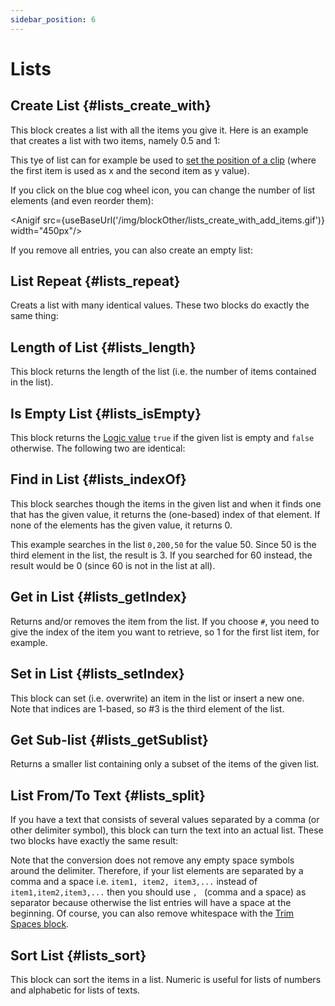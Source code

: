 ```yaml
---
sidebar_position: 6
---
```



# Lists

## Create List {#lists_create_with}

<RetinaImg src="/img/blockScreenshots/Lists/lists_create_with.png" alt="Block lists_create_with"/>


This block creates a list with all the items you give it. Here is an example that creates a list with two items, namely 0.5 and 1:

<RetinaImg src="/img/blockOther/lists_create_with_example_1.png" alt="create list example"/>


This tye of list can for example be used to [set the position of a clip](prMogrtsAndClipParameters#pr_component_parameter_set_value) (where the first item is used as x and the second item as y value).

If you click on the blue cog wheel icon, you can change the number of list elements (and even reorder them): 

<Anigif src={useBaseUrl('/img/blockOther/lists_create_with_add_items.gif')} width="450px"/>

If you remove all entries, you can also create an empty list:

<RetinaImg src="/img/blockOther/lists_create_with_example_empty.png" alt="create empty list example"/>


## List Repeat {#lists_repeat}

<RetinaImg src="/img/blockScreenshots/Lists/lists_repeat.png" alt="Block lists_repeat"/>


Creats a list with many identical values. These two blocks do exactly the same thing:

<RetinaImg src="/img/blockOther/lists_repeat_example.png" alt="repeat list example"/>



## Length of List {#lists_length}

<RetinaImg src="/img/blockScreenshots/Lists/lists_length.png" alt="Block lists_length"/>


This block returns the length of the list (i.e. the number of items contained in the list).


## Is Empty List {#lists_isEmpty}

<RetinaImg src="/img/blockScreenshots/Lists/lists_isEmpty.png" alt="Block lists_isEmpty"/>


This block returns the [Logic value](logic) `true` if the given list is empty and `false` otherwise. The following two are identical:

<RetinaImg src="/img/blockOther/lists_isEmpty_example.png" alt="list empty example"/>



## Find in List {#lists_indexOf}

<RetinaImg src="/img/blockScreenshots/Lists/lists_indexOf.png" alt="Block lists_indexOf"/>


This block searches though the items in the given list and when it finds one that has the given value, it returns the (one-based) index of that element. If none of the elements has the given value, it returns 0.

<RetinaImg src="/img/blockOther/lists_indexOf_example.png" alt="find in list example"/>


This example searches in the list `0,200,50` for the value 50. Since 50 is the third element in the list, the result is 3. If you searched for 60 instead, the result would be 0 (since 60 is not in the list at all).

## Get in List {#lists_getIndex}

<RetinaImg src="/img/blockScreenshots/Lists/lists_getIndex.png" alt="Block lists_getIndex"/>


Returns and/or removes the item from the list. If you choose `#`, you need to give the index of the item you want to retrieve, so 1 for the first list item, for example. 


## Set in List {#lists_setIndex}

<RetinaImg src="/img/blockScreenshots/Lists/lists_setIndex.png" alt="Block lists_setIndex"/>


This block can set (i.e. overwrite) an item in the list or insert a new one. Note that indices are 1-based, so #3 is the third element of the list.


## Get Sub-list {#lists_getSublist}

<RetinaImg src="/img/blockScreenshots/Lists/lists_getSublist.png" alt="Block lists_getSublist"/>


Returns a smaller list containing only a subset of the items of the given list.


## List From/To Text {#lists_split}

<RetinaImg src="/img/blockScreenshots/Lists/lists_split.png" alt="Block lists_split"/>


If you have a text that consists of several values separated by a comma (or other delimiter symbol), this block can turn the text into an actual list. These two blocks have exactly the same result:

<RetinaImg src="/img/blockOther/lists_split_example.png" alt="split list example"/>


Note that the conversion does not remove any empty space symbols around the delimiter.
Therefore, if your list elements are separated by a comma and a space i.e. `item1, item2, item3,...` instead of `item1,item2,item3,...` then you should use `, ` (comma and a space) as separator because otherwise the list entries will have a space at the beginning. Of course, you can also remove whitespace with the [Trim Spaces block](text#text_trim).



## Sort List {#lists_sort}

<RetinaImg src="/img/blockScreenshots/Lists/lists_sort.png" alt="Block lists_sort"/>


This block can sort the items in a list. Numeric is useful for lists of numbers and alphabetic for lists of texts.






